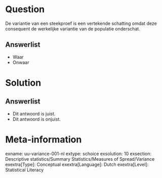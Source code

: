 Question
========
De variantie van een steekproef is een vertekende schatting omdat deze consequent de werkelijke variantie van de populatie onderschat.

Answerlist
----------
* Waar
* Onwaar


Solution
========


Answerlist
----------
* Dit antwoord is juist.
* Dit antwoord is onjuist.

Meta-information
================
exname: uu-variance-001-nl
extype: schoice
exsolution: 10
exsection: Descriptive statistics/Summary Statistics/Measures of Spread/Variance
exextra[Type]: Conceptual
exextra[Language]: Dutch
exextra[Level]: Statistical Literacy
